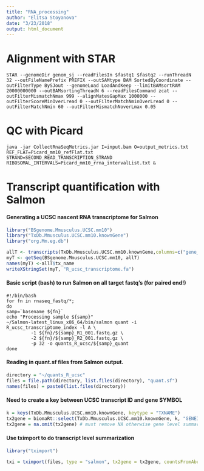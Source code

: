 ```yaml
---
title: "RNA_processing"
author: "Elitsa Stoyanova"
date: "3/23/2018"
output: html_document
---
```


# Alignment with STAR
```
STAR --genomeDir genom_sj --readFilesIn $fastq1 $fastq2 --runThreadN 32 --outFileNamePrefix PREFIX --outSAMtype BAM SortedByCoordinate --outFilterType BySJout --genomeLoad LoadAndKeep --limitBAMsortRAM 20000000000 --outBAMsortingThreadN 6 --readFilesCommand zcat --outFilterMismatchNmax 999 --alignMatesGapMax 1000000 --outFilterScoreMinOverLread 0 --outFilterMatchNminOverLread 0 --outFilterMatchNmin 60 --outFilterMismatchNoverLmax 0.05
```

# QC with Picard
```
java -jar CollectRnaSeqMetrics.jar I=input.bam O=output_metrics.txt REF_FLAT=Picard_mm10_refFlat.txt STRAND=SECOND_READ_TRANSCRIPTION_STRAND RIBOSOMAL_INTERVALS=Picard_mm10_rrna_intervalList.txt &
```

# Transcript quantification with Salmon 

#### Generating a UCSC nascent RNA transcriptome for Salmon
``` r
library("BSgenome.Mmusculus.UCSC.mm10")
library("TxDb.Mmusculus.UCSC.mm10.knownGene")
library("org.Mm.eg.db")

allT <- transcripts(TxDb.Mmusculus.UCSC.mm10.knownGene,columns=c("gene_id","tx_name"))
myT <- getSeq(BSgenome.Mmusculus.UCSC.mm10, allT)
names(myT) <-allT$tx_name
writeXStringSet(myT, "R_ucsc_transcriptome.fa")
```

#### Basic script (bash) to run Salmon on all target fastq's (for paired end!) 
```
#!/bin/bash
for fn in rnaseq_fastq/*;
do
samp=`basename ${fn}`
echo "Processing sample ${samp}"
~/Salmon-latest_linux_x86_64/bin/salmon quant -i R_ucsc_transcriptome_index -l A \
         -1 ${fn}/${samp}_R1_001.fastq.gz \
         -2 ${fn}/${samp}_R2_001.fastq.gz \
         -p 32 -o quants_R_ucsc/${samp}_quant
done 
```

#### Reading in quant.sf files from Salmon output. 
``` r
directory = "~/quants_R_ucsc"
files = file.path(directory, list.files(directory), "quant.sf")
names(files) = paste0(list.files(directory))
```

#### Need to create a key between UCSC transcript ID and gene SYMBOL
``` r
k = keys(TxDb.Mmusculus.UCSC.mm10.knownGene, keytype = "TXNAME")
tx2gene = biomaRt::select(TxDb.Mmusculus.UCSC.mm10.knownGene, k, "GENEID", "TXNAME")
tx2gene = na.omit(tx2gene) # must remove NA otherwise gene level summarization fails
```

#### Use tximport to do transcript level summarization
``` r
library("tximport")

txi = tximport(files, type = "salmon", tx2gene = tx2gene, countsFromAbundance = "no")
```